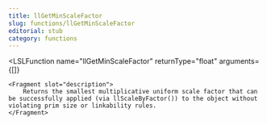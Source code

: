 ```yaml
---
title: llGetMinScaleFactor
slug: functions/llGetMinScaleFactor
editorial: stub
category: functions
---
```


<LSLFunction
	name="llGetMinScaleFactor"
	returnType="float"
	arguments={[]}
>
	<Fragment slot="description">
		Returns the smallest multiplicative uniform scale factor that can be successfully applied (via llScaleByFactor()) to the object without violating prim size or linkability rules.
	</Fragment>
</LSLFunction>

